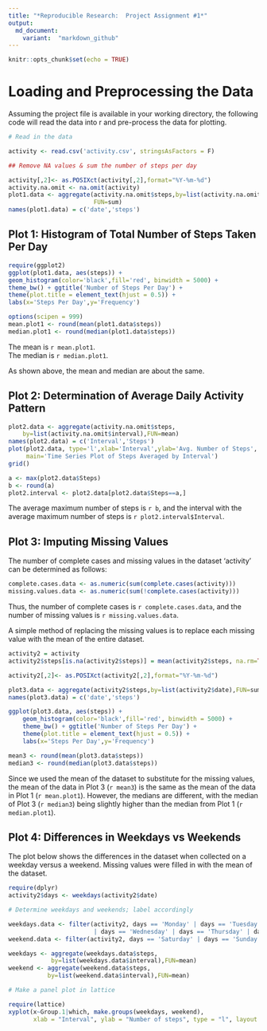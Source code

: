 ---
title: "*Reproducible Research:  Project Assignment #1*"
output: 
  md_document: 
    variant:  "markdown_github"
---

```{r setup, include=FALSE}
knitr::opts_chunk$set(echo = TRUE)
```

# Loading and Preprocessing the Data

Assuming the project file is available in your working directory, the 
following code will read the data into r and pre-process the data for plotting.

```{r loading the data, echo = TRUE}
# Read in the data

activity <- read.csv('activity.csv', stringsAsFactors = F)

## Remove NA values & sum the number of steps per day

activity[,2]<- as.POSIXct(activity[,2],format="%Y-%m-%d") 
activity.na.omit <- na.omit(activity)
plot1.data <- aggregate(activity.na.omit$steps,by=list(activity.na.omit$date),
                        FUN=sum)
names(plot1.data) = c('date','steps')
```

## Plot 1:  Histogram of Total Number of Steps Taken Per Day

```{r Plot 1, echo = TRUE}
require(ggplot2)
ggplot(plot1.data, aes(steps)) + 
geom_histogram(color='black',fill='red', binwidth = 5000) + 
theme_bw() + ggtitle('Number of Steps Per Day') +
theme(plot.title = element_text(hjust = 0.5)) +
labs(x='Steps Per Day',y='Frequency')

options(scipen = 999)
mean.plot1 <- round(mean(plot1.data$steps))
median.plot1 <- round(median(plot1.data$steps))

```

The mean is `r mean.plot1`.  
The median is `r median.plot1`.

As shown above, the mean and median are about the same. 

## Plot 2: Determination of Average Daily Activity Pattern

```{r Plot 2, echo=TRUE}
plot2.data <- aggregate(activity.na.omit$steps,
    by=list(activity.na.omit$interval),FUN=mean)
names(plot2.data) = c('Interval','Steps')
plot(plot2.data, type='l',xlab='Interval',ylab='Avg. Number of Steps',
     main='Time Series Plot of Steps Averaged by Interval')
grid()

a <- max(plot2.data$Steps)
b <- round(a)
plot2.interval <- plot2.data[plot2.data$Steps==a,]

```

The average maximum number of steps is `r b`, and the interval with the 
average maximum number of steps is `r plot2.interval$Interval`.

## Plot 3: Imputing Missing Values

The number of complete cases and missing values in the dataset 'activity'
can be determined as follows:

```{r complete cases and missing values, echo = TRUE}

complete.cases.data <- as.numeric(sum(complete.cases(activity)))
missing.values.data <- as.numeric(sum(!complete.cases(activity)))
```

Thus, the number of complete cases is `r complete.cases.data`, and the 
number of missing values is `r missing.values.data`.

A simple method of replacing the missing values is to replace each missing
value with the mean of the entire dataset. 

```{r replacing missing values, echo = TRUE}
activity2 = activity
activity2$steps[is.na(activity2$steps)] = mean(activity2$steps, na.rm=TRUE)

activity2[,2]<- as.POSIXct(activity2[,2],format="%Y-%m-%d")

plot3.data <- aggregate(activity2$steps,by=list(activity2$date),FUN=sum)
names(plot3.data) = c('date','steps')

ggplot(plot3.data, aes(steps)) + 
    geom_histogram(color='black',fill='red', binwidth = 5000) + 
    theme_bw() + ggtitle('Number of Steps Per Day') +
    theme(plot.title = element_text(hjust = 0.5)) +
    labs(x='Steps Per Day',y='Frequency')

mean3 <- round(mean(plot3.data$steps))
median3 <- round(median(plot3.data$steps))

```

Since we used the mean of the dataset to substitute for the missing values, the mean of the data in Plot 3 (`r mean3`) is the same as the mean of the data in Plot 1 (`r mean.plot1`).  However, the medians are different, with the median of Plot 3 (`r median3`) being slightly higher than the median from Plot 1 (`r median.plot1`).

## Plot 4:  Differences in Weekdays vs Weekends

The plot below shows the differences in the dataset when collected on a weekday versus a weekend.  Missing values were filled in with the mean of the dataset.

```{r weekdays vs weekends, echo = TRUE}
require(dplyr)
activity2$days <- weekdays(activity2$date)

# Determine weekdays and weekends; label accordingly

weekdays.data <- filter(activity2, days == 'Monday' | days == 'Tuesday' 
                        | days == 'Wednesday' | days == 'Thursday' | days == 'Friday')
weekend.data <- filter(activity2, days == 'Saturday' | days == 'Sunday')

weekdays <- aggregate(weekdays.data$steps,
            by=list(weekdays.data$interval),FUN=mean)
weekend <- aggregate(weekend.data$steps,
           by=list(weekend.data$interval),FUN=mean)

# Make a panel plot in lattice

require(lattice)
xyplot(x~Group.1|which, make.groups(weekdays, weekend),
       xlab = "Interval", ylab = "Number of steps", type = "l", layout = c(1,2)) 

```
